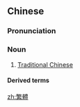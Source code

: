 {{also|繁体}}
==Chinese==
{{zh-forms|s=繁体}}

===Pronunciation===
{{zh-pron
|m=fántǐ
|c=faan4 tai2
|cat=n
}}

===Noun===
{{zh-noun}}

# [[Traditional Chinese]]

====Derived terms====
{{zh-der|繁體字|繁體中文}}

[[zh:繁體]]